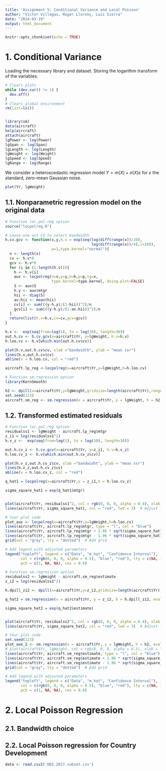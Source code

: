 ```yaml
---
title: 'Assignment 5: Conditional Variance and Local Poisson'
author: "Víctor Villegas, Roger Llorenç, Luis Sierra"
date: "2024-03-19"
output: html_document
---
```


```r
knitr::opts_chunk$set(echo = TRUE)
```

# 1. Conditional Variance

Loading the necessary library and dataset. Storing the logarithm transform of the variables.

```r

# Clears plots
while (dev.cur() != 1) {
  dev.off()
}
# Clears global environment
rm(list=ls())


library(sm)
data(aircraft)
help(aircraft)
attach(aircraft)
lgPower <- log(Power)
lgSpan <- log(Span)
lgLength <- log(Length)
lgWeight <- log(Weight)
lgSpeed <- log(Speed)
lgRange <- log(Range)
```

We consider a heteroscedastic regression model $Y = m(X) + \sigma(X)\varepsilon$ for $\varepsilon$ the standard, zero-mean Gaussian noise.

```r
plot(Yr, lgWeight)
```

## 1.1. Nonparametric regression model on the original data

```r
# Function loc.pol.reg option
source("locpolreg.R")

# Leave-one-out CV to select bandwidth
h.cv.gcv <- function(x,y,h.v = exp(seq(log(diff(range(x))/20),
                                       log(diff(range(x))/4),l=10)), 
                     p=1,type.kernel="normal"){
  n <- length(x)
  cv <- h.v*0
  gcv <- h.v*0
  for (i in (1:length(h.v))){
    h <- h.v[i]
    aux <- locpolreg(x=x,y=y,h=h,p=p,tg=x,
                     type.kernel=type.kernel, doing.plot=FALSE)
    S <- aux$S
    h.y <- aux$mtgr
    hii <- diag(S)
    av.hii <- mean(hii)
    cv[i] <- sum(((y-h.y)/(1-hii))^2)/n
    gcv[i] <- sum(((y-h.y)/(1-av.hii))^2)/n
  }
  return(list(h.v=h.v,cv=cv,gcv=gcv))
}
```

```r

h.v <-  exp(seq(from=log(1), to = log(20), length=30))
out.h.cv <- h.cv.gcv(x=aircraft$Yr, y=lgWeight, h.v=h.v)
h.loo.cv <- h.v[which.min(out.h.cv$cv)]

```

```r

plot(h.v,out.h.cv$cv, xlab ="bandwidth", ylab = "mean ssr")
lines(h.v,out.h.cv$cv)
abline(v = h.loo.cv, col = "red") 

aircraft.lp_reg <-locpolreg(x=aircraft$Yr,y=lgWeight,h=h.loo.cv)

```

```r
# Function sm.regression option
library(KernSmooth)

h2 <- dpill(x=aircraft$Yr,y=lgWeight,gridsize=length(aircraft$Yr),range.x=range(aircraft$Yr))
set.seed(123)
aircraft.sm_reg <- sm.regression(x = aircraft$Yr, y = lgWeight, h = h2, eval.points = seq(min(aircraft$Yr), max(aircraft$Yr), length.out = length(aircraft$Yr)))

```

## 1.2. Transformed estimated residuals

```r
# Function loc.pol.reg option
residualss1 <- lgWeight - aircraft.lp_reg$mtgr
z_i1 = log(residualss1^2)
h.v_z <-  exp(seq(from=log(1), to = log(30), length=30))

out.h.cv_z <- h.cv.gcv(x=aircraft$Yr, y=z_i1, h.v=h.v_z)
h.loo.cv_z <- h.v[which.min(out.h.cv_z$cv)]

```


```r
plot(h.v_z,out.h.cv_z$cv, xlab ="bandwidht", ylab = "mean ssr")
lines(h.v_z,out.h.cv_z$cv)
abline(v = h.loo.cv_z, col = "red") 
```

```r
q_hat1 = locpolreg(x=aircraft$Yr,y = z_i1,h = h.loo.cv_z)
```


```r

sigma_square_hat1 = exp(q_hat1$mtgr)


plot(aircraft$Yr, residualss1^2, col = rgb(0, 0, 0, alpha = 0.4), xlab = "x", ylab = "e_i^2")
lines(aircraft$Yr, sigma_square_hat1, col = "red", lwd = 3)  # Adjust line width here

# Your plot code
plot_aux <- locpolreg(x=aircraft$Yr,y=lgWeight,h=h.loo.cv)
lines(aircraft$Yr, aircraft.lp_reg$mtgr, type = "l", col = "blue")
lines(aircraft$Yr, aircraft.lp_reg$mtgr + 1.96 * sqrt(sigma_square_hat1), col = "red")
lines(aircraft$Yr, aircraft.lp_reg$mtgr - 1.96 * sqrt(sigma_square_hat1), col = "red")
grid(col = "gray", lty = "dotted")  # Add grid

# Add legend with adjusted parameters
legend("topleft", legend = c("Data", "m_hat", "Confidence Interval"), 
       col = c(rgb(0, 0, 0, alpha = 0.5), "blue", "red"), lty = c(NA, 1, 1), 
       pch = c(1, NA, NA), cex = 0.6)

```

```r
# Function sm.regression option
residualss2 <- lgWeight - aircraft.sm_reg$estimate
z_i2 = log(residualss2^2)

h.dpill_zi2 <- dpill(x=aircraft$Yr,y=z_i2,gridsize=length(aircraft$Yr),range.x=range(aircraft$Yr))

q_hat2 = sm.regression(x = aircraft$Yr, y = z_i2, h = h.dpill_zi2, eval.points = seq(min(aircraft$Yr), max(aircraft$Yr), length.out = length(aircraft$Yr)))

sigma_square_hat2 = exp(q_hat2$estimate)


plot(aircraft$Yr, residualss2^2, col = rgb(0, 0, 0, alpha = 0.4), xlab = "x", ylab = "e_i^2")
lines(aircraft$Yr, sigma_square_hat2, col = "red", lwd = 3)  # Adjust line width here

# Your plot code
set.seed(123)
plot_aux_2 <- sm.regression(x = aircraft$Yr, y = lgWeight, h = h2, eval.points = seq(min(aircraft$Yr), max(aircraft$Yr), length.out = length(aircraft$Yr)))
# plot(aircraft$Yr, lgWeight, col = rgb(0, 0, 0, alpha = 0.5), xlab = "x", ylab = "m_hat")
lines(aircraft$Yr, aircraft.sm_reg$estimate, type = "l", col = "blue")
lines(aircraft$Yr, aircraft.sm_reg$estimate + 1.96 * sqrt(sigma_square_hat2), col = "red")
lines(aircraft$Yr, aircraft.sm_reg$estimate - 1.96 * sqrt(sigma_square_hat2), col = "red")
grid(col = "gray", lty = "dotted")  # Add grid

# Add legend with adjusted parameters
legend("topleft", legend = c("Data", "m_hat", "Confidence Interval"), 
       col = c(rgb(0, 0, 0, alpha = 0.5), "blue", "red"), lty = c(NA, 1, 1), 
       pch = c(1, NA, NA), cex = 0.6)


```


# 2. Local Poisson Regression

## 2.1. Bandwidth choice

## 2.2. Local Poisson regression for Country Development

```r
data <- read.csv2('HDI.2017.subset.csv')
```

